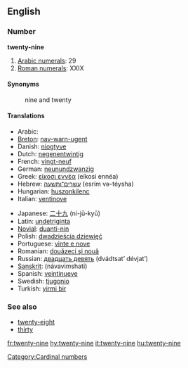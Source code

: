 ==English==
=== Number ===
'''twenty-nine'''

#[[w:Arabic numerals|Arabic numerals]]: 29
#[[w:Roman numerals|Roman numerals]]: XXIX

==== Synonyms ====
:nine and twenty

==== Translations ====
{{top}}
*Arabic: {{ARchar|[[تسعة وعشرين]]}} {{Unicode|(tísʕa w-ʕišrí:n)}}
*[[Breton]]: [[nav-warn-ugent]]
*Danish: [[niogtyve]]
*Dutch: [[negenentwintig]] {{f}}
*French: [[vingt-neuf]] {{m}}
*German: [[neunundzwanzig]] {{f}}
*Greek: [[είκοσι εννέα]] (eíkosi ennéa)
*Hebrew: [[עשרים־ותשעה]] (esrím və-téysha)
*Hungarian: [[huszonkilenc]]
*Italian: [[ventinove]]
{{mid}}
*Japanese: [[二十九]] (ni-jū-kyū)
*Latin: [[undetriginta]]
*[[Novial]]: [[duanti-nin]]
*Polish: [[dwadzieścia dziewięć]]
*Portuguese: [[vinte e nove]] {{m}}
*Romanian: [[douăzeci şi nouă]]
*Russian: [[двадцать девять]] (dvádtsat’ dévjat’)
*[[Sanskrit]]: (návavi''m''shati)
*Spanish: [[veintinueve]]
*Swedish: [[tjugonio]]
*Turkish: [[yirmi bir]]
{{bottom}}

=== See also ===
*[[twenty-eight]]
*[[thirty]]

[[Category:Cardinal numbers]]

[[fr:twenty-nine]]
[[hy:twenty-nine]]
[[it:twenty-nine]]
[[hu:twenty-nine]]